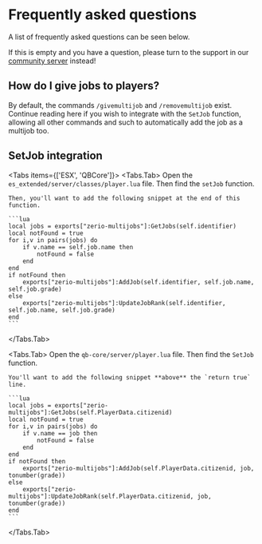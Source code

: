 
# Frequently asked questions

A list of frequently asked questions can be seen below.

If this is empty and you have a question, please turn to the support in our [community server](http://discord.zerio-scripts.com) instead!

## How do I give jobs to players?

By default, the commands `/givemultijob` and `/removemultijob` exist. Continue reading here if you wish to integrate with the `SetJob` function, allowing all other commands and such to automatically add the job as a multijob too.

## SetJob integration


<Tabs items={['ESX', 'QBCore']}>
  <Tabs.Tab>
    Open the `es_extended/server/classes/player.lua` file. Then find the `setJob` function.

    Then, you'll want to add the following snippet at the end of this function.

    ```lua
    local jobs = exports["zerio-multijobs"]:GetJobs(self.identifier)
    local notFound = true
    for i,v in pairs(jobs) do
        if v.name == self.job.name then
            notFound = false
        end
    end
    if notFound then
        exports["zerio-multijobs"]:AddJob(self.identifier, self.job.name, self.job.grade)
    else
        exports["zerio-multijobs"]:UpdateJobRank(self.identifier, self.job.name, self.job.grade)
    end
    ```
  </Tabs.Tab>

  <Tabs.Tab>
    Open the `qb-core/server/player.lua` file. Then find the `SetJob` function.

    You'll want to add the following snippet **above** the `return true` line.

    ```lua
    local jobs = exports["zerio-multijobs"]:GetJobs(self.PlayerData.citizenid)
    local notFound = true
    for i,v in pairs(jobs) do
        if v.name == job then
            notFound = false
        end
    end
    if notFound then
        exports["zerio-multijobs"]:AddJob(self.PlayerData.citizenid, job, tonumber(grade))
    else
        exports["zerio-multijobs"]:UpdateJobRank(self.PlayerData.citizenid, job, tonumber(grade))
    end
    ```
  </Tabs.Tab>
</Tabs>
